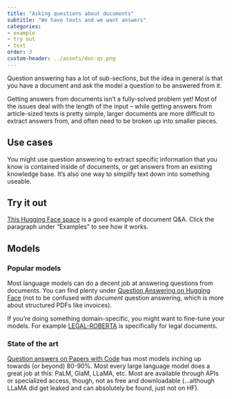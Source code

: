 ```yaml
---
title: "Asking questions about documents"
subtitle: "We have texts and we want answers"
categories:
- example
- try out
- text
order: 3
custom-header: ../assets/doc-qs.png
---
```


<div style="display: none;">

![](../assets/doc-qs.png)

</div>

Question answering has a lot of sub-sections, but the idea in general is that you have a document and ask the model a question to be answered from it.

Getting answers from documents isn't a fully-solved problem yet! Most of the issues deal with the length of the input – while getting answers from article-sized texts is pretty simple, larger documents are more difficult to extract answers from, and often need to be broken up into smaller pieces.

## Use cases

You might use question answering to extract specific information that you know is contained inside of documents, or get answers from an existing knowledge base. It's also one way to simplify text down into something useable.

## Try it out

[This Hugging Face space](https://huggingface.co/spaces/rajesh1729/question-answering-gradio) is a good example of document Q&A. Click the paragraph under "Examples" to see how it works.

<script
	type="module"
	src="https://gradio.s3-us-west-2.amazonaws.com/3.20.1/gradio.js"
></script>

<gradio-app src="https://rajesh1729-question-answering-gradio.hf.space"></gradio-app>

## Models

### Popular models

Most language models can do a decent job at answering questions from documents. You can find plenty under [Question Answering on Hugging Face](https://huggingface.co/models?pipeline_tag=question-answering&sort=downloads) (not to be confused with *document* question answering, which is more about structured PDFs like invoices).

If you're doing something domain-specific, you might want to fine-tune your models. For example [LEGAL-ROBERTA](https://huggingface.co/saibo/legal-roberta-base) is specifically for legal documents.

### State of the art

[Question answers on Papers with Code](https://paperswithcode.com/task/question-answering) has most models inching up towards (or beyond) 80-90%. Most every large language model does a great job at this: PaLM, GlaM, LLaMA, etc. Most are available through APIs or specialized access, though, not as free and downloadable (...although LLaMA did get leaked and can absolutely be found, just not on HF).